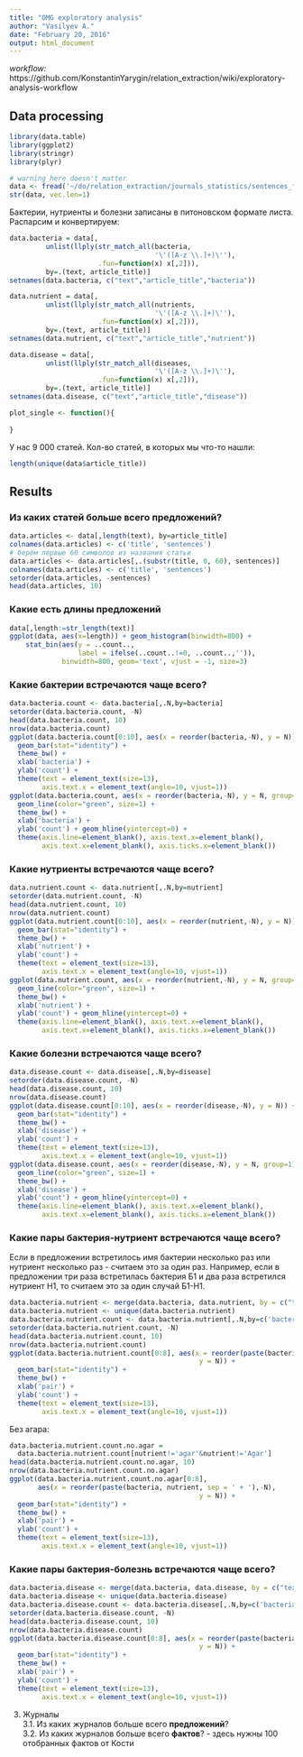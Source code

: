 ```yaml
---
title: "OMG exploratory analysis"
author: "Vasilyev A."
date: "February 20, 2016"
output: html_document
---
```

*workflow:* https://github.com/KonstantinYarygin/relation_extraction/wiki/exploratory-analysis-workflow

## Data processing
```r
library(data.table)
library(ggplot2)
library(stringr)
library(plyr)

# warning here doesn't matter
data <- fread('~/do/relation_extraction/journals_statistics/sentences_first_with_journals.csv', sep=',')
str(data, vec.len=1)
```
Бактерии, нутриенты и болезни записаны в питоновском формате листа. Распарсим и конвертируем:
```r
data.bacteria = data[,
         unlist(llply(str_match_all(bacteria, 
                                    '\'([A-z \\.]+)\''), 
                      .fun=function(x) x[,2])),
         by=.(text, article_title)]
setnames(data.bacteria, c("text","article_title","bacteria"))

data.nutrient = data[,
         unlist(llply(str_match_all(nutrients, 
                                    '\'([A-z \\.]+)\''), 
                      .fun=function(x) x[,2])),
         by=.(text, article_title)]
setnames(data.nutrient, c("text","article_title","nutrient"))

data.disease = data[,
         unlist(llply(str_match_all(diseases, 
                                    '\'([A-z \\.]+)\''), 
                      .fun=function(x) x[,2])),
         by=.(text, article_title)]
setnames(data.disease, c("text","article_title","disease"))
```

```r
plot_single <- function(){
  
}
```

У нас 9 000 статей. Кол-во статей, в которых мы что-то нашли:
```r
length(unique(data$article_title))
```

## Results

### Из каких статей больше всего предложений?
```r
data.articles <- data[,length(text), by=article_title]
colnames(data.articles) <- c('title', 'sentences')
# берём первые 60 символов из названия статьи
data.articles <- data.articles[,.(substr(title, 0, 60), sentences)]
colnames(data.articles) <- c('title', 'sentences')
setorder(data.articles, -sentences)
head(data.articles, 10)
```

### Какие есть длины предложений
```r
data[,length:=str_length(text)]
ggplot(data, aes(x=length)) + geom_histogram(binwidth=800) +
    stat_bin(aes(y = ..count.., 
                 label = ifelse(..count..!=0, ..count..,'')), 
             binwidth=800, geom='text', vjust = -1, size=3)
```

### Какие бактерии встречаются чаще всего?  
``` r
data.bacteria.count <- data.bacteria[,.N,by=bacteria]
setorder(data.bacteria.count, -N)
head(data.bacteria.count, 10)
nrow(data.bacteria.count)
ggplot(data.bacteria.count[0:10], aes(x = reorder(bacteria,-N), y = N)) + 
  geom_bar(stat="identity") + 
  theme_bw() + 
  xlab('bacteria') + 
  ylab('count') + 
  theme(text = element_text(size=13), 
        axis.text.x = element_text(angle=10, vjust=1))
ggplot(data.bacteria.count, aes(x = reorder(bacteria,-N), y = N, group=1)) + 
  geom_line(color="green", size=1) + 
  theme_bw() + 
  xlab('bacteria') + 
  ylab('count') + geom_hline(yintercept=0) +  
  theme(axis.line=element_blank(), axis.text.x=element_blank(), 
        axis.text.x=element_blank(), axis.ticks.x=element_blank())
````

### Какие нутриенты встречаются чаще всего?  

```r
data.nutrient.count <- data.nutrient[,.N,by=nutrient]
setorder(data.nutrient.count, -N)
head(data.nutrient.count, 10)
nrow(data.nutrient.count)
ggplot(data.nutrient.count[0:10], aes(x = reorder(nutrient,-N), y = N)) + 
  geom_bar(stat="identity") + 
  theme_bw() + 
  xlab('nutrient') + 
  ylab('count') + 
  theme(text = element_text(size=13), 
        axis.text.x = element_text(angle=10, vjust=1))
ggplot(data.nutrient.count, aes(x = reorder(nutrient,-N), y = N, group=1)) + 
  geom_line(color="green", size=1) + 
  theme_bw() + 
  xlab('nutrient') + 
  ylab('count') + geom_hline(yintercept=0) +  
  theme(axis.line=element_blank(), axis.text.x=element_blank(), 
        axis.text.x=element_blank(), axis.ticks.x=element_blank())
```

### Какие болезни встречаются чаще всего?  
```r
data.disease.count <- data.disease[,.N,by=disease]
setorder(data.disease.count, -N)
head(data.disease.count, 10)
nrow(data.disease.count)
ggplot(data.disease.count[0:10], aes(x = reorder(disease,-N), y = N)) + 
  geom_bar(stat="identity") + 
  theme_bw() + 
  xlab('disease') + 
  ylab('count') + 
  theme(text = element_text(size=13), 
        axis.text.x = element_text(angle=10, vjust=1))
ggplot(data.disease.count, aes(x = reorder(disease,-N), y = N, group=1)) + 
  geom_line(color="green", size=1) + 
  theme_bw() + 
  xlab('disease') + 
  ylab('count') + geom_hline(yintercept=0) +  
  theme(axis.line=element_blank(), axis.text.x=element_blank(), 
        axis.text.x=element_blank(), axis.ticks.x=element_blank())

```

### Какие пары бактерия-нутриент встречаются чаще всего?  

Если в предложении встретилось имя бактерии несколько раз или нутриент несколько раз - считаем это за один раз. Например, если в предложении три раза встретилась бактерия Б1 и два раза встретился нутриент Н1, то считаем это за один случай Б1-Н1.
```r
data.bacteria.nutrient <- merge(data.bacteria, data.nutrient, by = c("text","article_title"))
data.bacteria.nutrient <- unique(data.bacteria.nutrient)
data.bacteria.nutrient.count <- data.bacteria.nutrient[,.N,by=c('bacteria','nutrient')]
setorder(data.bacteria.nutrient.count, -N)
head(data.bacteria.nutrient.count, 10)
nrow(data.bacteria.nutrient.count)
ggplot(data.bacteria.nutrient.count[0:8], aes(x = reorder(paste(bacteria,nutrient,sep = ' + '),-N), 
                                               y = N)) + 
  geom_bar(stat="identity") + 
  theme_bw() + 
  xlab('pair') + 
  ylab('count') + 
  theme(text = element_text(size=13), 
        axis.text.x = element_text(angle=10, vjust=1))
```

Без агара:

```r
data.bacteria.nutrient.count.no.agar = 
  data.bacteria.nutrient.count[nutrient!='agar'&nutrient!='Agar']
head(data.bacteria.nutrient.count.no.agar, 10)
nrow(data.bacteria.nutrient.count.no.agar)
ggplot(data.bacteria.nutrient.count.no.agar[0:8], 
       aes(x = reorder(paste(bacteria, nutrient, sep = ' + '),-N), 
                                               y = N)) + 
  geom_bar(stat="identity") + 
  theme_bw() + 
  xlab('pair') + 
  ylab('count') + 
  theme(text = element_text(size=13), 
        axis.text.x = element_text(angle=10, vjust=1))
```

### Какие пары бактерия-болезнь встречаются чаще всего?  
```r
data.bacteria.disease <- merge(data.bacteria, data.disease, by = c("text","article_title"))
data.bacteria.disease <- unique(data.bacteria.disease)
data.bacteria.disease.count <- data.bacteria.disease[,.N,by=c('bacteria','disease')]
setorder(data.bacteria.disease.count, -N)
head(data.bacteria.disease.count, 10)
nrow(data.bacteria.disease.count)
ggplot(data.bacteria.disease.count[0:8], aes(x = reorder(paste(bacteria,disease,sep = ' + '),-N), 
                                               y = N)) + 
  geom_bar(stat="identity") + 
  theme_bw() + 
  xlab('pair') + 
  ylab('count') + 
  theme(text = element_text(size=13), 
        axis.text.x = element_text(angle=10, vjust=1))
```

3. Журналы  
3.1. Из каких журналов больше всего **предложений**?  
3.2. Из каких журналов больше всего **фактов**? - здесь нужны 100 отобранных фактов от Кости
